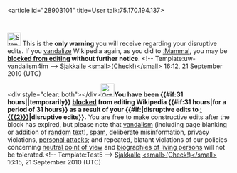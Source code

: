 <article id="28903101" title=User talk:75.170.194.137>
	<talkpage id="28903101" title="User talk:75.170.194.137">
[[File:Stop hand nuvola.svg|30px]] This is the '''only warning''' you will receive regarding your disruptive edits. If you [[Wikipedia:Vandalism|vandalize]] Wikipedia again, as you did to [[:Mammal]], you may be '''[[Wikipedia:Blocking policy|blocked from editing]] without further notice'''. &lt;!-- Template:uw-vandalism4im --&gt; [[User:Sjakkalle|Sjakkalle]] [[User talk:Sjakkalle|&lt;small&gt;(Check!)&lt;/small&gt;]] 16:12, 21 September 2010 (UTC)

&lt;div style=&quot;clear: both&quot;&gt;&lt;/div&gt;[[Image:Octagon-warning.svg|left|30px]]'''You have been {{#if:31 hours||temporarily}} [[Wikipedia:Blocking policy|blocked]] from editing Wikipedia {{#if:31 hours|for a period of 31 hours}} as a result of your {{#if:|disruptive edits to [[:{{{2}}}]]|disruptive edits}}.''' You are free to make constructive edits after the block has expired, but please note that [[Wikipedia:Vandalism template link|vandalism]] (including page blanking or addition of [[Wikipedia:Patent nonsense|random text]]), [[Wikipedia:Spam|spam]], deliberate misinformation, privacy violations, [[Wikipedia:No personal attacks|personal attacks]]; and repeated, blatant violations of our policies concerning [[Wikipedia:Neutral point of view|neutral point of view]] and [[Wikipedia:Biographies of living persons|biographies of living persons]] will not be tolerated.&lt;!-- Template:Test5 --&gt; [[User:Sjakkalle|Sjakkalle]] [[User talk:Sjakkalle|&lt;small&gt;(Check!)&lt;/small&gt;]] 16:15, 21 September 2010 (UTC)
	</talkpage>
</article>
